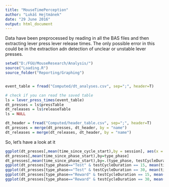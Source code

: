 ```yaml
---
title: "MouseTimePerception"
author: "Lukáš Hejtmánek"
date: "29 June 2016"
output: html_document
---
```

Data have been preprocessed by reading in all the BAS files and then extracting lever press lever release times. The only possible error in this could be in the extraction adn detection of unclear or unstable lever presses.

```r
setwd("D:/FGU/MouseResearch/Analysis/")
source("Loading.R")
source_folder("Reporting/Graphing")


event_table = fread("Computed/dt_analyses.csv", sep=";", header=T)

# check if you can read the saved table
ls = lever_press_times(event_table)
dt_presses = ls$pressTable
dt_releases = ls$releaseTable
ls = NULL

dt_header = fread("Computed/header_table.csv", sep=";", header=T)
dt_presses = merge(dt_presses, dt_header, by = "name")
dt_releases = merge(dt_releases, dt_header, by = "name")
```

So, let's have a look at it

```r
ggplot(dt_presses[,mean(time_since_cycle_start),by = session], aes(x = session, y = V1)) + geom_line()
dt_presses[,mean(time_since_phase_start),by=type_phase]
dt_presses[,mean(time_since_phase_start),by=.(type_phase, testCycleDuration)]
ggplot(dt_presses[type_phase=="Test" & testCycleDuration == 15, mean(time_since_phase_start),by=.(session, testCycleDuration)]) + geom_line(aes(session, V1))
ggplot(dt_presses[type_phase=="Test" & testCycleDuration == 30, mean(time_since_phase_start),by=.(session, testCycleDuration)]) + geom_line(aes(session, V1))
ggplot(dt_presses[type_phase=="Reward" & testCycleDuration == 15, mean(time_since_phase_start),by=.(session, testCycleDuration)]) + geom_line(aes(session, V1))
ggplot(dt_presses[type_phase=="Reward" & testCycleDuration == 30, mean(time_since_phase_start),by=.(session, testCycleDuration)]) + geom_line(aes(session, V1))
```
